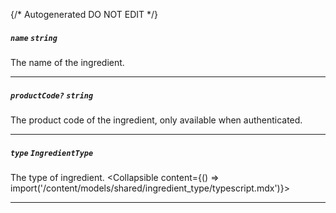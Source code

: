 {/* Autogenerated DO NOT EDIT  */}

##### `name` *`string`*
The name of the ingredient.

---
##### `productCode?` *`string`*
The product code of the ingredient, only available when authenticated.

---
##### `type` *`IngredientType`*
The type of ingredient.
<Collapsible content={() => import('/content/models/shared/ingredient_type/typescript.mdx')}>
</Collapsible>

---
